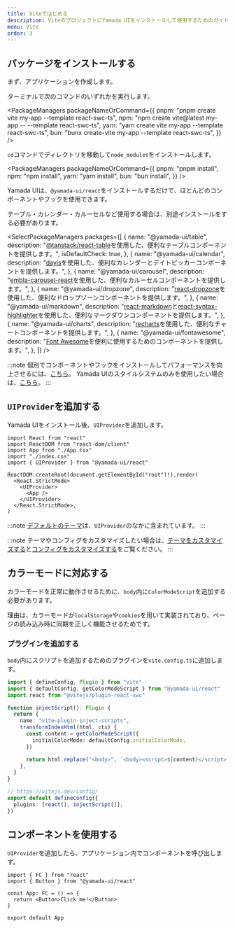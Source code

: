 ```yaml
---
title: Viteではじめる
description: ViteのプロジェクトにYamada UIをインストールして使用するためのガイド。
menu: Vite
order: 3
---
```


## パッケージをインストールする

まず、アプリケーションを作成します。

ターミナルで次のコマンドのいずれかを実行します。

<PackageManagers
  packageNameOrCommand={{
    pnpm: "pnpm create vite my-app --template react-swc-ts",
    npm: "npm create vite@latest my-app -- --template react-swc-ts",
    yarn: "yarn create vite my-app --template react-swc-ts",
    bun: "bunx create-vite my-app --template react-swc-ts",
  }}
/>

`cd`コマンドでディレクトリを移動して`node_modules`をインストールします。

<PackageManagers
  packageNameOrCommand={{
    pnpm: "pnpm install",
    npm: "npm install",
    yarn: "yarn install",
    bun: "bun install",
  }}
/>

Yamada UIは、`@yamada-ui/react`をインストールするだけで、ほとんどのコンポーネントやフックを使用できます。

<PackageManagers packageNameOrCommand="@yamada-ui/react" />

テーブル・カレンダー・カルーセルなど使用する場合は、別途インストールをする必要があります。

<SelectPackageManagers
  packages={[
    {
      name: "@yamada-ui/table",
      description:
        "[@tanstack/react-table](https://tanstack.com/table/v8)を使用した、便利なテーブルコンポーネントを提供します。",
      isDefaultCheck: true,
    },
    {
      name: "@yamada-ui/calendar",
      description:
        "[dayjs](https://day.js.org/)を使用した、便利なカレンダーとデイトピッカーコンポーネントを提供します。",
    },
    {
      name: "@yamada-ui/carousel",
      description:
        "[embla-carousel-react](https://www.embla-carousel.com/)を使用した、便利なカルーセルコンポーネントを提供します。",
    },
    {
      name: "@yamada-ui/dropzone",
      description:
        "[react-dropzone](https://react-dropzone.js.org/)を使用した、便利なドロップゾーンコンポーネントを提供します。",
    },
    {
      name: "@yamada-ui/markdown",
      description:
        "[react-markdown](https://remarkjs.github.io/react-markdown/)と[react-syntax-highlighter](https://react-syntax-highlighter.github.io/react-syntax-highlighter/demo/)を使用した、便利なマークダウンコンポーネントを提供します。",
    },
    {
      name: "@yamada-ui/charts",
      description:
        "[recharts](https://recharts.org/)を使用した、便利なチャートコンポーネントを提供します。",
    },
    {
      name: "@yamada-ui/fontawesome",
      description:
        "[Font Awesome](https://fontawesome.com/)を便利に使用するためのコンポーネントを提供します。",
    },
  ]}
/>

:::note
個別でコンポーネントやフックをインストールしてパフォーマンスを向上させるには、[こちら](/getting-started/installation/individual)。
Yamada UIのスタイルシステムのみを使用したい場合は、[こちら](/getting-started/installation/minimal)。
:::

## `UIProvider`を追加する

Yamada UIをインストール後、`UIProvider`を追加します。

```tsx live=false title=main.tsx highlight={5,9,11}
import React from "react"
import ReactDOM from "react-dom/client"
import App from "./App.tsx"
import "./index.css"
import { UIProvider } from "@yamada-ui/react"

ReactDOM.createRoot(document.getElementById("root")!).render(
  <React.StrictMode>
    <UIProvider>
      <App />
    </UIProvider>
  </React.StrictMode>,
)
```

:::note
[デフォルトのテーマ](/styled-system/theming/default-theme)は、`UIProvider`のなかに含まれています。
:::

:::note
テーマやコンフィグをカスタマイズしたい場合は、[テーマをカスタマイズする](/styled-system/theming/customize-theme)と[コンフィグをカスタマイズする](/styled-system/configure/customize-config)をご覧ください。
:::

## カラーモードに対応する

カラーモードを正常に動作させるために、`body`内に`ColorModeScript`を追加する必要があります。

理由は、カラーモードが`localStorage`や`cookies`を用いて実装されており、ページの読み込み時に同期を正しく機能させるためです。

### プラグインを追加する

`body`内にスクリプトを追加するためのプラグインを`vite.config.ts`に追加します。

```ts title=vite.config.ts highlight={1,2,5,6,7,8,9,10,11,12,13,14,15,16,20}
import { defineConfig, Plugin } from "vite"
import { defaultConfig, getColorModeScript } from "@yamada-ui/react"
import react from "@vitejs/plugin-react-swc"

function injectScript(): Plugin {
  return {
    name: "vite-plugin-inject-scripts",
    transformIndexHtml(html, ctx) {
      const content = getColorModeScript({
        initialColorMode: defaultConfig.initialColorMode,
      })

      return html.replace("<body>", `<body><script>${content}</script>`)
    },
  }
}

// https://vitejs.dev/config/
export default defineConfig({
  plugins: [react(), injectScript()],
})
```

## コンポーネントを使用する

`UIProvider`を追加したら、アプリケーション内でコンポーネントを呼び出します。

```tsx live=false title=app.tsx
import { FC } from "react"
import { Button } from "@yamada-ui/react"

const App: FC = () => {
  return <Button>Click me!</Button>
}

export default App
```

